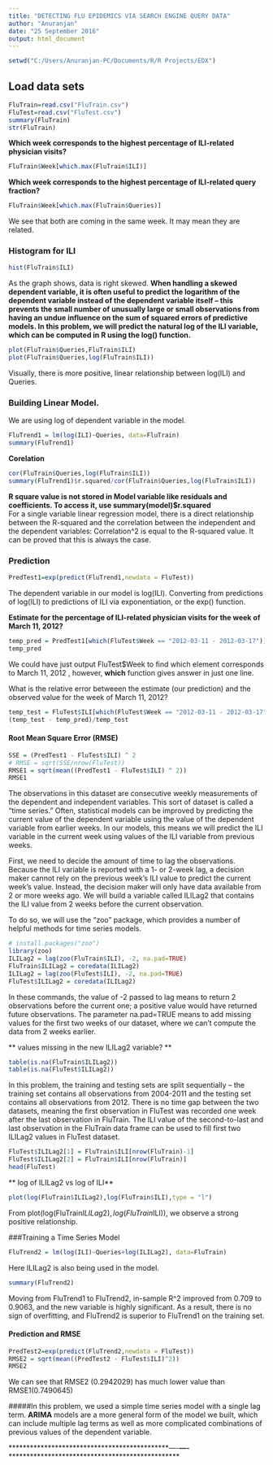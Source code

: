 ```yaml
---
title: "DETECTING FLU EPIDEMICS VIA SEARCH ENGINE QUERY DATA"
author: "Anuranjan"
date: "25 September 2016"
output: html_document
---
```


```r
setwd("C:/Users/Anuranjan-PC/Documents/R/R Projects/EDX")
```
## Load data sets
```r
FluTrain=read.csv("FluTrain.csv")
FluTest=read.csv("FluTest.csv")
summary(FluTrain)
str(FluTrain)
```
  
**Which week corresponds to the highest percentage of ILI-related physician visits?** 
```r
FluTrain$Week[which.max(FluTrain$ILI)]

```
**Which week corresponds to the highest percentage of ILI-related query fraction?**
```r
FluTrain$Week[which.max(FluTrain$Queries)]

```
We see that both are coming in the same week. It may mean they are related.  
  
### Histogram for ILI  
```r
hist(FluTrain$ILI)
```
As the graph shows, data is right skewed.
**When handling a skewed dependent variable, it is often useful to predict the logarithm of the dependent variable instead of the dependent variable itself -- this prevents the small number of unusually large or small observations from having an undue influence on the sum of squared errors of predictive models. In this problem, we will predict the natural log of the ILI variable, which can be computed in R using the log() function.**
```r
plot(FluTrain$Queries,FluTrain$ILI)
plot(FluTrain$Queries,log(FluTrain$ILI))
```
Visually, there is more positive, linear relationship between log(ILI) and Queries.  

### Building Linear Model.
We are using log of dependent variable in the model.
```r
FluTrend1 = lm(log(ILI)~Queries, data=FluTrain)
summary(FluTrend1)
```
**Corelation**
```r
cor(FluTrain$Queries,log(FluTrain$ILI))
summary(FluTrend1)$r.squared/cor(FluTrain$Queries,log(FluTrain$ILI))
```
**R square value is not stored in Model variable like residuals and coefficients. To access it, use summary(model)$r.squared **  
For a single variable linear regression model, there is a direct relationship between the R-squared and the correlation between the independent and the dependent variables: Correlation^2 is equal to the R-squared value. It can be proved that this is always the case.

### Prediction
```r
PredTest1=exp(predict(FluTrend1,newdata = FluTest))
```
The dependent variable in our model is log(ILI). Converting from predictions of log(ILI) to predictions of ILI via exponentiation, or the exp() function. 

**Estimate for the percentage of ILI-related physician visits for the week of March 11, 2012?**
```r
temp_pred = PredTest1[which(FluTest$Week == "2012-03-11 - 2012-03-17")]
temp_pred
```
We could have just output FluTest$Week to find which element corresponds to March 11, 2012 , however, **which** function gives answer in just one line.

What is the relative error betweeen the estimate (our prediction) and the observed value for the week of March 11, 2012?
```r
temp_test = FluTest$ILI[which(FluTest$Week == "2012-03-11 - 2012-03-17")]
(temp_test - temp_pred)/temp_test
```
#### Root Mean Square Error (RMSE)
```r
SSE = (PredTest1 - FluTest$ILI) ^ 2
# RMSE = sqrt(SSE/nrow(FluTest))
RMSE1 = sqrt(mean((PredTest1 - FluTest$ILI) ^ 2))
RMSE1
```
  
   
The observations in this dataset are consecutive weekly measurements of the dependent and independent variables. This sort of dataset is called a "time series." Often, statistical models can be improved by predicting the current value of the dependent variable using the value of the dependent variable from earlier weeks. In our models, this means we will predict the ILI variable in the current week using values of the ILI variable from previous weeks.

First, we need to decide the amount of time to lag the observations. Because the ILI variable is reported with a 1- or 2-week lag, a decision maker cannot rely on the previous week's ILI value to predict the current week's value. Instead, the decision maker will only have data available from 2 or more weeks ago. We will build a variable called ILILag2 that contains the ILI value from 2 weeks before the current observation.

To do so, we will use the "zoo" package, which provides a number of helpful methods for time series models. 
```r
# install.packages("zoo")
library(zoo)
ILILag2 = lag(zoo(FluTrain$ILI), -2, na.pad=TRUE)
FluTrain$ILILag2 = coredata(ILILag2)
ILILag2 = lag(zoo(FluTest$ILI), -2, na.pad=TRUE)
FluTest$ILILag2 = coredata(ILILag2)
```
In these commands, the value of -2 passed to lag means to return 2 observations before the current one; a positive value would have returned future observations. The parameter na.pad=TRUE means to add missing values for the first two weeks of our dataset, where we can't compute the data from 2 weeks earlier.  
  
** values  missing in the new ILILag2 variable? **

```r
table(is.na(FluTrain$ILILag2))
table(is.na(FluTest$ILILag2))
```
In this problem, the training and testing sets are split sequentially -- the training set contains all observations from 2004-2011 and the testing set contains all observations from 2012. There is no time gap between the two datasets, meaning the first observation in FluTest was recorded one week after the last observation in FluTrain. The ILI value of the second-to-last and last observation in the FluTrain data frame can be used to fill first two ILILag2 values in FluTest dataset. 
```r
FluTest$ILILag2[1] = FluTrain$ILI[nrow(FluTrain)-1]
FluTest$ILILag2[2] = FluTrain$ILI[nrow(FluTrain)]
head(FluTest)
```

** log of ILILag2 vs  log of ILI**
```r
plot(log(FluTrain$ILILag2),log(FluTrain$ILI),type = "l")
```

From plot(log(FluTrain$ILILag2), log(FluTrain$ILI)), we observe a strong positive relationship.

###Training a Time Series Model
```r
FluTrend2 = lm(log(ILI)~Queries+log(ILILag2), data=FluTrain)

```
Here ILILag2 is also being used in the model.
```r
summary(FluTrend2)
```
Moving from FluTrend1 to FluTrend2, in-sample R^2 improved from 0.709 to 0.9063, and the new variable is highly significant. As a result, there is no sign of overfitting, and FluTrend2 is superior to FluTrend1 on the training set.  

#### Prediction and RMSE
```r
PredTest2=exp(predict(FluTrend2,newdata = FluTest))
RMSE2 = sqrt(mean((PredTest2 - FluTest$ILI)^2))
RMSE2
```
We can see that RMSE2 (0.2942029) has much lower value than RMSE1(0.7490645)  
  
#####In this problem, we used a simple time series model with a single lag term. **ARIMA** models are a more general form of the model we built, which can include multiple lag terms as well as more complicated combinations of previous values of the dependent variable.

*********************************************----***----***************************************************
